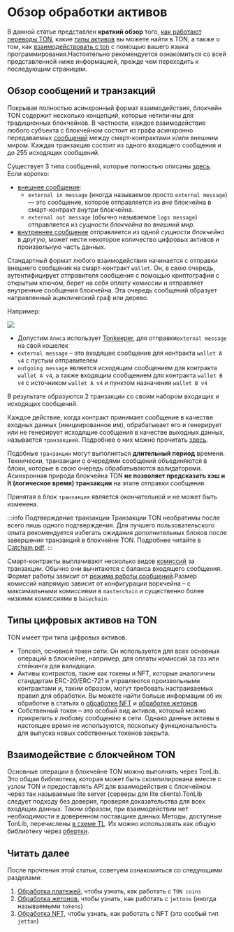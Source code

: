 
# Обзор обработки активов

В данной статье представлен **краткий обзор** того, [как работают переводы TON](/v3/documentation/dapps/assets/overview#overview-on-messages-and-transactions), какие [типы активов](/v3/documentation/dapps/assets/overview#digital-asset-types-on-ton) вы можете найти в TON, а также о том, как [взаимодействовать с ton](/v3/documentation/dapps/assets/overview#interaction-with-ton-blockchain) с помощью вашего языка программирования.Настоятельно рекомендуется ознакомиться со всей представленной ниже информацией, прежде чем переходить к последующим страницам.

## Обзор сообщений и транзакций

Покрывая полностью асинхронный формат взаимодействия, блокчейн TON содержит несколько концепций, которые нетипичны для традиционных блокчейнов. В частности, каждое взаимодействие любого субъекта с блокчейном состоит из графа асинхронно передаваемых [сообщений](/v3/documentation/smart-contracts/message-management/messages-and-transactions) между смарт-контрактами и/или внешним миром. Каждая транзакция состоит из одного входящего сообщения и до 255 исходящих сообщений.

Существует 3 типа сообщений, которые полностью описаны [здесь](/v3/documentation/smart-contracts/message-management/sending-messages#types-of-messages). Если коротко:

- [внешнее сообщение](/v3/documentation/smart-contracts/message-management/external-messages):
  - `external in message` (иногда называемое просто `external message`) — это сообщение, которое отправляется из *вне* блокчейна в смарт-контракт *внутри* блокчейна.
  - `external out message` (обычно называемое `logs message`) отправляется из *сущности блокчейна* во *внешний мир*.
- [внутреннее сообщение](/v3/documentation/smart-contracts/message-management/internal-messages) отправляется из одной *сущности блокчейна* в *другую*, может нести некоторое количество цифровых активов и произвольную часть данных.

Стандартный формат любого взаимодействия начинается с отправки внешнего сообщения на смарт-контракт `wallet`. Он, в свою очередь, аутентифицирует отправителя сообщения с помощью криптографии с открытым ключом, берет на себя оплату комиссии и отправляет внутренние сообщения блокчейна. Эта очередь сообщений образует направленный ациклический граф или дерево.

Например:

![](/img/docs/asset-processing/alicemsgDAG.svg)

- Допустим `Алиса` использует [Tonkeeper](https://tonkeeper.com/), для отправки`external message` на свой кошелек
- `external message` – это входящее сообщение для контракта `wallet A v4` с пустым отправителем
- `outgoing message` является исходящим сообщением для контракта `wallet A v4`, а также входящим сообщением для контракта `wallet B v4` с источником `wallet A v4` и пунктом назначения `wallet B v4`

В результате образуются 2 транзакции со своим набором входящих и исходящих сообщений.

Каждое действие, когда контракт принимает сообщение в качестве входных данных (инициированное им), обрабатывает его и генерирует или не генерирует исходящие сообщения в качестве выходных данных, называется `транзакцией`. Подробнее о них можно прочитать [здесь](/v3/documentation/smart-contracts/message-management/messages-and-transactions#what-is-a-transaction).

Подобные `транзакции` могут выполняться **длительный период** времени. Технически, транзакции с очередями сообщений объединяются в блоки, которые в свою очередь обрабатываются валидаторами. Асинхронная природа блокчейна TON **не позволяет предсказать хэш и lt (логическое время) транзакции** на этапе отправки сообщения.

Принятая в блок `транзакция` является окончательной и не может быть изменена.

:::info Подтверждение транзакции
Транзакции TON необратимы после всего лишь одного подтверждения. Для лучшего пользовательского опыта рекомендуется избегать ожидания дополнительных блоков после завершения транзакций в блокчейне TON. Подробнее читайте в [Catchain.pdf](https://docs.ton.org/catchain.pdf#page=3).
:::

Смарт-контракты выплачивают несколько видов [комиссий](/v3/documentation/smart-contracts/transaction-fees/fees) за транзакции. Обычно они вычитаются с баланса входящего сообщения. Формат работы зависит от [режима работы сообщений](/v3/documentation/smart-contracts/message-management/sending-messages#message-modes).Размер комиссий напрямую зависит от конфигурации воркчейна – с максимальными комиссиями в `masterchain` и существенно более низкими комиссиями в `basechain`.

## Типы цифровых активов на TON

TON имеет три типа цифровых активов.

- Toncoin, основной токен сети. Он используется для всех основных операций в блокчейне, например, для оплаты комиссий за газ или стейкинга для валидации.
- Активы контрактов, такие как токены и NFT, которые аналогичны стандартам ERC-20/ERC-721 и управляются произвольными контрактами и, таким образом, могут требовать настраиваемых правил для обработки. Вы можете найти больше информации об их обработке в статьях о [обработке NFT](/v3/guidelines/dapps/asset-processing/nft-processing/nfts) и [обработке жетонов](/v3/guidelines/dapps/asset-processing/jettons).
- Собственный токен – это особый вид активов, который можно прикрепить к любому сообщению в сети. Однако данные активы в настоящее время не используются, поскольку функциональность для выпуска новых собственных токенов закрыта.

## Взаимодействие с блокчейном TON

Основные операции в блокчейне TON можно выполнять через TonLib. Это общая библиотека, которая может быть скомпилирована вместе с узлом TON и предоставлять API для взаимодействия с блокчейном через так называемые lite server (серверы для lite clients).TonLib следует подходу без доверия, проверяя доказательства для всех входящих данных. Таким образом, при взаимодействии нет необходимости в доверенном поставщике данных.Методы, доступные TonLib, перечислены [в схеме TL](https://github.com/ton-blockchain/ton/blob/master/tl/generate/scheme/tonlib_api.tl#L234). Их можно использовать как общую библиотеку через [обертки](/v3/guidelines/dapps/asset-processing/payments-processing/#sdks).

## Читать далее

После прочтения этой статьи, советуем ознакомиться со следующими разделами:

1. [Обработка платежей](/v3/guidelines/dapps/asset-processing/payments-processing), чтобы узнать, как работать с `TON coins`
2. [Обработка жетонов](/v3/guidelines/dapps/asset-processing/jettons), чтобы узнать, как работать с `jettons` (иногда называемыми `tokens`)
3. [Обработка NFT](/v3/guidelines/dapps/asset-processing/nft-processing/nfts), чтобы узнать, как работать с NFT (это особый тип  `jetton`)
